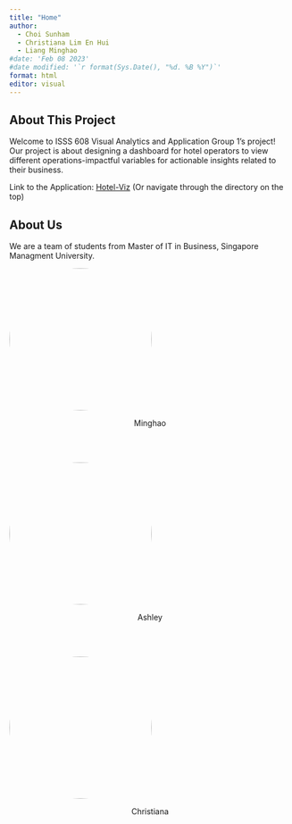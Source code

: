 ```yaml
---
title: "Home"
author:
  - Choi Sunham
  - Christiana Lim En Hui
  - Liang Minghao
#date: 'Feb 08 2023'
#date modified: '`r format(Sys.Date(), "%d. %B %Y")`'
format: html
editor: visual
---
```


## About This Project

Welcome to ISSS 608 Visual Analytics and Application Group 1's project! Our project is about designing a dashboard for hotel operators to view different operations-impactful variables for actionable insights related to their business.

Link to the Application: [Hotel-Viz](https://hotel-viz.shinyapps.io/hotel_viz/) (Or navigate through the directory on the top)

## About Us

We are a team of students from Master of IT in Business, Singapore Managment University.

![](pictures/lmh.png){fig-align="center" width="255"}

<center>

<figcaption>Minghao</figcaption>

```{=html}
<style>
img {
  border-radius: 50%;
}
</style>
```
</center>

<br></br>

![](pictures/ashley.png){fig-align="center" width="255"}

<center>

<figcaption>Ashley</figcaption>

```{=html}
<style>
img {
  border-radius: 50%;
}
</style>
```
</center>

<br></br>

![](pictures/christiana.png){fig-align="center" width="255"}

<center>

<figcaption>Christiana</figcaption>

```{=html}
<style>
img {
  border-radius: 50%;
}
</style>
```
</center>

<br></br>
